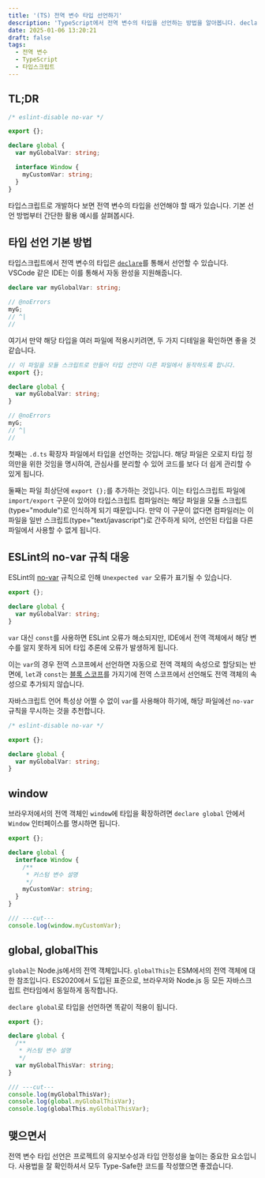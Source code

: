 ```yaml
---
title: '(TS) 전역 변수 타입 선언하기'
description: 'TypeScript에서 전역 변수의 타입을 선언하는 방법을 알아봅니다. declare global 사용법부터 window, global, globalThis 객체 타입 확장까지 실전에서 자주 마주치는 전역 변수 타입 선언 패턴을 다룹니다.'
date: 2025-01-06 13:20:21
draft: false
tags:
  - 전역 변수
  - TypeScript
  - 타입스크립트
---
```


## TL;DR

```ts title="global.d.ts"
/* eslint-disable no-var */

export {};

declare global {
  var myGlobalVar: string;

  interface Window {
    myCustomVar: string;
  }
}
```

타입스크립트로 개발하다 보면 전역 변수의 타입을 선언해야 할 때가 있습니다.
기본 선언 방법부터 간단한 활용 예시를 살펴봅시다.

## 타입 선언 기본 방법

타입스크립트에서 전역 변수의 타입은 [`declare`](https://www.typescriptlang.org/docs/handbook/declaration-files/by-example.html#global-variables)를 통해서 선언할 수 있습니다.
VSCode 같은 IDE는 이를 통해서 자동 완성을 지원해줍니다.

```ts twoslash
declare var myGlobalVar: string;

// @noErrors
myG;
// ^|
//
```

여기서 만약 해당 타입을 여러 파일에 적용시키려면, 두 가지 디테일을 확인하면 좋을 것 같습니다.

```ts title="global.d.ts" twoslash
// 이 파일을 모듈 스크립트로 만들어 타입 선언이 다른 파일에서 동작하도록 합니다.
export {};

declare global {
  var myGlobalVar: string;
}

// @noErrors
myG;
// ^|
//
```

첫째는 `.d.ts` 확장자 파일에서 타입을 선언하는 것입니다.
해당 파일은 오로지 타입 정의만을 위한 것임을 명시하여, 관심사를 분리할 수 있어 코드를 보다 더 쉽게 관리할 수 있게 됩니다.

둘째는 파일 최상단에 `export {};`를 추가하는 것입니다.
이는 타입스크립트 파일에 `import/export` 구문이 있어야 타입스크립트 컴파일러는 해당 파일을 모듈 스크립트(type="module")로 인식하게 되기 때문입니다. 만약 이 구문이 없다면 컴파일러는 이 파일을 일반 스크립트(type="text/javascript")로 간주하게 되어, 선언된 타입을 다른 파일에서 사용할 수 없게 됩니다.

## ESLint의 no-var 규칙 대응

ESLint의 [no-var](https://eslint.org/docs/latest/rules/no-var) 규칙으로 인해 `Unexpected var` 오류가 표기될 수 있습니다.

```ts eslint
export {};

declare global {
  var myGlobalVar: string;
}
```

`var` 대신 `const`를 사용하면 ESLint 오류가 해소되지만, IDE에서 전역 객체에서 해당 변수를 알지 못하게 되어 타입 추론에 오류가 발생하게 됩니다.

이는 `var`의 경우 전역 스코프에서 선언하면 자동으로 전역 객체의 속성으로 할당되는 반면에, `let`과 `const`는 [블록 스코프](https://developer.mozilla.org/ko/docs/Web/JavaScript/Reference/Statements/block)를 가지기에 전역 스코프에서 선언해도 전역 객체의 속성으로 추가되지 않습니다.

자바스크립트 언어 특성상 어쩔 수 없이 `var`를 사용해야 하기에, 해당 파일에선 `no-var` 규칙을 무시하는 것을 추천합니다.

```ts eslint {1}
/* eslint-disable no-var */

export {};

declare global {
  var myGlobalVar: string;
}
```

## window

브라우저에서의 전역 객체인 `window`에 타입을 확장하려면 `declare global` 안에서 `Window` 인터페이스를 명시하면 됩니다.

```ts title="global.d.ts" twoslash {4-8}
export {};

declare global {
  interface Window {
    /**
     * 커스텀 변수 설명
     */
    myCustomVar: string;
  }
}

/// ---cut---
console.log(window.myCustomVar);
```

## global, globalThis

`global`는 Node.js에서의 전역 객체입니다.
`globalThis`는 ESM에서의 전역 객체에 대한 참조입니다. ES2020에서 도입된 표준으로, 브라우저와 Node.js 등 모든 자바스크립트 런타임에서 동일하게 동작합니다.

`declare global`로 타입을 선언하면 똑같이 적용이 됩니다.

```ts title="global.d.ts" twoslash
export {};

declare global {
  /**
   * 커스텀 변수 설명
   */
  var myGlobalThisVar: string;
}

/// ---cut---
console.log(myGlobalThisVar);
console.log(global.myGlobalThisVar);
console.log(globalThis.myGlobalThisVar);
```

## 맺으면서

전역 변수 타입 선언은 프로젝트의 유지보수성과 타입 안정성을 높이는 중요한 요소입니다. 사용법을 잘 확인하셔서 모두 Type-Safe한 코드를 작성했으면 좋겠습니다.
